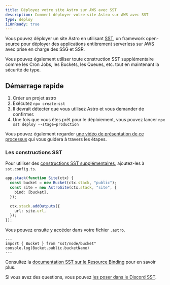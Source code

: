```yaml
---
title: Déployez votre site Astro sur AWS avec SST
description: Comment déployer votre site Astro sur AWS avec SST
type: deploy
i18nReady: true
---
```


Vous pouvez déployer un site Astro en utilisant [SST](https://sst.dev), un framework open-source pour déployer des applications entièrement serverless sur AWS avec prise en charge des SSG et SSR.

Vous pouvez également utiliser toute construction SST supplémentaire comme les Cron Jobs, les Buckets, les Queues, etc. tout en maintenant la sécurité de type.

## Démarrage rapide

1. Créer un projet astro
1. Exécutez `npx create-sst`
1. Il devrait détecter que vous utilisez Astro et vous demander de confirmer.
1. Une fois que vous êtes prêt pour le déploiement, vous pouvez lancer `npx sst deploy --stage=production`

Vous pouvez également regarder [une vidéo de présentation de ce processus](https://www.youtube.com/watch?v=AFP3ZHxO7Gg) qui vous guidera à travers les étapes.

### Les constructions SST
Pour utiliser des [constructions SST supplémentaires](https://docs.sst.dev/), ajoutez-les à `sst.config.ts`.

```ts {2} {4} title="sst.config.ts"
app.stack(function Site(ctx) {
  const bucket = new Bucket(ctx.stack, "public");
  const site = new AstroSite(ctx.stack, "site", {
    bind: [bucket],
  });

  ctx.stack.addOutputs({
    url: site.url,
  });
});
```

Vous pouvez ensuite y accéder dans votre fichier `.astro`.

```astro
---
import { Bucket } from "sst/node/bucket"
console.log(Bucket.public.bucketName)
---
```

Consultez la [documentation SST sur le Resource Binding](https://docs.sst.dev/resource-binding) pour en savoir plus.

Si vous avez des questions, vous pouvez [les poser dans le Discord SST](https://discord.gg/sst).
